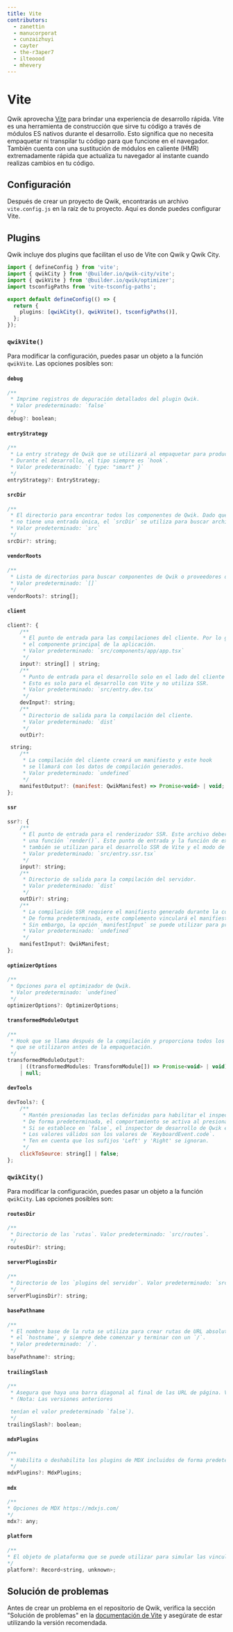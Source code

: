 ```yaml
---
title: Vite
contributors:
  - zanettin
  - manucorporat
  - cunzaizhuyi
  - cayter
  - the-r3aper7
  - ilteoood
  - mhevery
---
```


# Vite

Qwik aprovecha [Vite](https://vitejs.dev/) para brindar una experiencia de desarrollo rápida. Vite es una herramienta de construcción que sirve tu código a través de módulos ES nativos durante el desarrollo.
Esto significa que no necesita empaquetar ni transpilar tu código para que funcione en el navegador. También cuenta con una sustitución de módulos en caliente (HMR) extremadamente rápida que actualiza tu navegador al instante cuando realizas cambios en tu código.

## Configuración

Después de crear un proyecto de Qwik, encontrarás un archivo `vite.config.js` en la raíz de tu proyecto. Aquí es donde puedes configurar Vite.

## Plugins

Qwik incluye dos plugins que facilitan el uso de Vite con Qwik y Qwik City.

```ts title="vite.config.ts"
import { defineConfig } from 'vite';
import { qwikCity } from '@builder.io/qwik-city/vite';
import { qwikVite } from '@builder.io/qwik/optimizer';
import tsconfigPaths from 'vite-tsconfig-paths';

export default defineConfig(() => {
  return {
    plugins: [qwikCity(), qwikVite(), tsconfigPaths()],
  };
});
```

### `qwikVite()`

Para modificar la configuración, puedes pasar un objeto a la función `qwikVite`. Las opciones posibles son:

#### `debug`

```js
/**
 * Imprime registros de depuración detallados del plugin Qwik.
 * Valor predeterminado: `false`
 */
debug?: boolean;
```

#### `entryStrategy`

```js
/**
 * La entry strategy de Qwik que se utilizará al empaquetar para producción.
 * Durante el desarrollo, el tipo siempre es `hook`.
 * Valor predeterminado: `{ type: "smart" }`
 */
entryStrategy?: EntryStrategy;
```

#### `srcDir`

```js
/**
 * El directorio para encontrar todos los componentes de Qwik. Dado que Qwik
 * no tiene una entrada única, el `srcDir` se utiliza para buscar archivos de Qwik de forma recursiva.
 * Valor predeterminado: `src`
 */
srcDir?: string;
```

#### `vendorRoots`

```js
/**
 * Lista de directorios para buscar componentes de Qwik o proveedores de forma recursiva.
 * Valor predeterminado: `[]`
 */
vendorRoots?: string[];
```

#### `client`

```js
client?: {
    /**
     * El punto de entrada para las compilaciones del cliente. Por lo general, esto sería
     * el componente principal de la aplicación.
     * Valor predeterminado: `src/components/app/app.tsx`
     */
    input?: string[] | string;
    /**
     * Punto de entrada para el desarrollo solo en el lado del cliente con recarga de módulos en caliente (HMR).
     * Esto es solo para el desarrollo con Vite y no utiliza SSR.
     * Valor predeterminado: `src/entry.dev.tsx`
     */
    devInput?: string;
    /**
     * Directorio de salida para la compilación del cliente.
     * Valor predeterminado: `dist`
     */
    outDir?:

 string;
    /**
     * La compilación del cliente creará un manifiesto y este hook
     * se llamará con los datos de compilación generados.
     * Valor predeterminado: `undefined`
     */
    manifestOutput?: (manifest: QwikManifest) => Promise<void> | void;
};
```

#### `ssr`

```js
ssr?: {
    /**
     * El punto de entrada para el renderizador SSR. Este archivo debería exportar
     * una función `render()`. Este punto de entrada y la función de exportación `render()`
     * también se utilizan para el desarrollo SSR de Vite y el modo de depuración de Node.js.
     * Valor predeterminado: `src/entry.ssr.tsx`
     */
    input?: string;
    /**
     * Directorio de salida para la compilación del servidor.
     * Valor predeterminado: `dist`
     */
    outDir?: string;
    /**
     * La compilación SSR requiere el manifiesto generado durante la compilación del cliente.
     * De forma predeterminada, este complemento vinculará el manifiesto del cliente a la compilación SSR.
     * Sin embargo, la opción `manifestInput` se puede utilizar para proporcionar manualmente un manifiesto.
     * Valor predeterminado: `undefined`
     */
    manifestInput?: QwikManifest;
};
```

#### `optimizerOptions`

```js
/**
 * Opciones para el optimizador de Qwik.
 * Valor predeterminado: `undefined`
 */
optimizerOptions?: OptimizerOptions;
```

#### `transformedModuleOutput`

```js
/**
 * Hook que se llama después de la compilación y proporciona todos los módulos transformados
 * que se utilizaron antes de la empaquetación.
 */
transformedModuleOutput?:
    | ((transformedModules: TransformModule[]) => Promise<void> | void)
    | null;
```

#### `devTools`

```js
devTools?: {
    /**
     * Mantén presionadas las teclas definidas para habilitar el inspector de desarrollo de Qwik.
     * De forma predeterminada, el comportamiento se activa al presionar la tecla `Alt` izquierda o derecha.
     * Si se establece en `false`, el inspector de desarrollo de Qwik estará deshabilitado.
     * Los valores válidos son los valores de `KeyboardEvent.code`.
     * Ten en cuenta que los sufijos 'Left' y 'Right' se ignoran.
     */
    clickToSource: string[] | false;
};
```

### `qwikCity()`

Para modificar la configuración, puedes pasar un objeto a la función `qwikCity`. Las opciones posibles son:

#### `routesDir`

```js
/**
 * Directorio de las `rutas`. Valor predeterminado: `src/routes`.
 */
routesDir?: string;
```

#### `serverPluginsDir`

```js
/**
 * Directorio de los `plugins del servidor`. Valor predeterminado: `src/server-plugins`.
 */
serverPluginsDir?: string;
```

#### `basePathname`

```js
/**
 * El nombre base de la ruta se utiliza para crear rutas de URL absolutas hasta
 * el `hostname`, y siempre debe comenzar y terminar con un `/`.
 * Valor predeterminado: `/`.
 */
basePathname?: string;
```

#### `trailingSlash`

```js
/**
 * Asegura que haya una barra diagonal al final de las URL de página. Valor predeterminado: `true`.
 * (Nota: Las versiones anteriores

 tenían el valor predeterminado `false`).
 */
trailingSlash?: boolean;
```

#### `mdxPlugins`

```js
/**
 * Habilita o deshabilita los plugins de MDX incluidos de forma predeterminada en qwik-city.
 */
mdxPlugins?: MdxPlugins;
```

#### `mdx`

```js
/**
* Opciones de MDX https://mdxjs.com/
*/
mdx?: any;
```

#### `platform`

```js
/**
* El objeto de plataforma que se puede utilizar para simular las vinculaciones de Cloudflare.
*/
platform?: Record<string, unknown>;
```

## Solución de problemas

Antes de crear un problema en el repositorio de Qwik, verifica la sección "Solución de problemas" en la [documentación de Vite](https://vitejs.dev/guide/troubleshooting.html) y asegúrate de estar utilizando la versión recomendada.